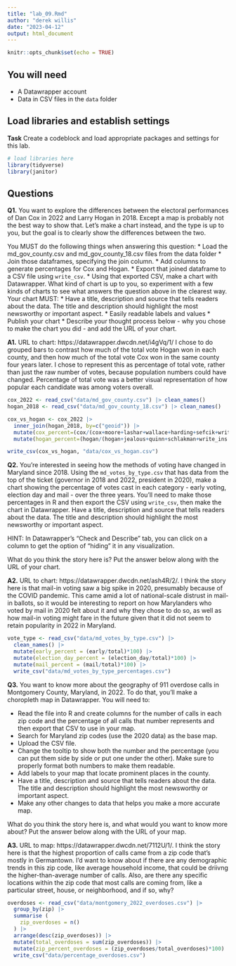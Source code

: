 ```yaml
---
title: "lab_09.Rmd"
author: "derek willis"
date: "2023-04-12"
output: html_document
---
```


```r
knitr::opts_chunk$set(echo = TRUE)
```

## You will need

* A Datawrapper account
* Data in CSV files in the `data` folder

## Load libraries and establish settings

**Task** Create a codeblock and load appropriate packages and settings for this lab.

```r
# load libraries here
library(tidyverse)
library(janitor)
```

## Questions

**Q1.** You want to explore the differences between the electoral performances of Dan Cox in 2022 and Larry Hogan in 2018. Except a map is probably not the best way to show that. Let's make a chart instead, and the type is up to you, but the goal is to clearly show the differences between the two.

You MUST do the following things when answering this question:
* Load the md_gov_county.csv and md_gov_county_18.csv files from the data folder
* Join those dataframes, specifying the join column. 
* Add columns to generate percentages for Cox and Hogan.
* Export that joined dataframe to a CSV file using `write_csv`.
* Using that exported CSV, make a chart with Datawrapper. What kind of chart is up to you, so experiment with a few kinds of charts to see what answers the question above in the clearest way. Your chart MUST:
  * Have a title, description and source that tells readers about the data. The title and description should highlight the most newsworthy or important aspect.
  * Easily readable labels and values
* Publish your chart
* Describe your thought process below - why you chose to make the chart you did - and add the URL of your chart.

**A1.**
URL to chart: https://datawrapper.dwcdn.net/i4gVq/1/ 
I chose to do grouped bars to contrast how much of the total vote Hogan won in each county, and then how much of the total vote Cox won in the same county four years later. I chose to represent this as percentage of total vote, rather than just the raw number of votes, because population numbers could have changed. Percentage of total vote was a better visual representation of how popular each candidate was among voters overall.

```r
cox_2022 <- read_csv("data/md_gov_county.csv") |> clean_names()
hogan_2018 <- read_csv("data/md_gov_county_18.csv") |> clean_names() 

cox_vs_hogan <- cox_2022 |>
  inner_join(hogan_2018, by=c("geoid")) |>
  mutate(cox_percent=(cox/(cox+moore+lashar+wallace+harding+sefcik+write_ins.x)*100)) |>
  mutate(hogan_percent=(hogan/(hogan+jealous+quinn+schlakman+write_ins.y)*100))

write_csv(cox_vs_hogan, "data/cox_vs_hogan.csv")
```

**Q2.** You're interested in seeing how the methods of voting have changed in Maryland since 2018. Using the `md_votes_by_type.csv` that has data from the top of the ticket (governor in 2018 and 2022, president in 2020), make a chart showing the percentage of votes cast in each category - early voting, election day and mail - over the three years. You'll need to make those percentages in R and then export the CSV using `write_csv`, then make the chart in Datawrapper. Have a title, description and source that tells readers about the data. The title and description should highlight the most newsworthy or important aspect.

HINT: In Datawrapper's "Check and Describe" tab, you can click on a column to get the option of "hiding" it in any visualization.

What do you think the story here is? Put the answer below along with the URL of your chart.

**A2.** URL to chart: https://datawrapper.dwcdn.net/ash4R/2/. I think the story here is that mail-in voting saw a big spike in 2020, presumably because of the COVID pandemic. This came amid a lot of national-scale distrust in mail-in ballots, so it would be interesting to report on how Marylanders who voted by mail in 2020 felt about it and why they chose to do so, as well as how mail-in voting might fare in the future given that it did not seem to retain popularity in 2022 in Maryland.

```r
vote_type <- read_csv("data/md_votes_by_type.csv") |>
  clean_names() |>
  mutate(early_percent = (early/total)*100) |>
  mutate(election_day_percent = (election_day/total)*100) |>
  mutate(mail_percent = (mail/total)*100) |>
  write_csv("data/md_votes_by_type_percentages.csv")
```


**Q3.** You want to know more about the geography of 911 overdose calls in Montgomery County, Maryland, in 2022. To do that, you'll make a choropleth map in Datawrapper. You will need to:

* Read the file into R and create columns for the number of calls in each zip code and the percentage of all calls that number represents and then export that CSV to use in your map.
* Search for Maryland zip codes (use the 2020 data) as the base map.
* Upload the CSV file.
* Change the tooltip to show both the number and the percentage (you can put them side by side or put one under the other). Make sure to properly format both numbers to make them readable.
* Add labels to your map that locate prominent places in the county.
* Have a title, description and source that tells readers about the data. The title and description should highlight the most newsworthy or important aspect.
* Make any other changes to data that helps you make a more accurate map.

What do you think the story here is, and what would you want to know more about? Put the answer below along with the URL of your map.

**A3.** URL to map: https://datawrapper.dwcdn.net/7112U/1/. I think the story here is that the highest proportion of calls came from a zip code that's mostly in Germantown. I'd want to know about if there are any demographic trends in this zip code, like average household income, that could be driivng the higher-than-average number of calls. Also, are there any specific locations within the zip code that most calls are coming from, like a particular street, house, or neighborhood, and if so, why? 

```r
overdoses <- read_csv("data/montgomery_2022_overdoses.csv") |>
  group_by(zip) |>
  summarise (
    zip_overdoses = n()
  ) |>
  arrange(desc(zip_overdoses)) |>
  mutate(total_overdoses = sum(zip_overdoses)) |>
  mutate(zip_percent_overdoses = (zip_overdoses/total_overdoses)*100) |>
  write_csv("data/percentage_overdoses.csv")
```
